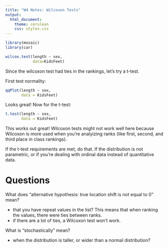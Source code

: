 ```yaml
---
title: "W4 Notes: Wilcoxon Tests"
output: 
  html_document: 
    theme: cerulean
    css: styles.css
---
```


```r
library(mosaic)
library(car)
```
```r

wilcox.test(length ~ sex,
            data=KidsFeet)
```


Since the wilcoxon test had ties in the rankings, let's try a t-test.

First test normality:
```r
qqPlot(length ~ sex, 
       data = KidsFeet)
```

Looks great! Now for the t-test:
```r
t.test(length ~ sex, 
       data = KidsFeet)

```
This works out great! Wilcoxon tests might not work well here because Wilcoxon is more used when you're analyizing ranks (like first, second, and third place in class rankings). 

If the t-test requirements are met, do that. If the distribution is not parametric, or if you're dealing with ordinal data instead of quantitative data. 


# Questions
What does "alternative hypothesis: true location shift is not equal to 0" mean?

- that you have repeat values in the list? This means that when ranking the values, there were ties between ranks.
- if there are a lot of ties, a Wilcoxon test won't work.
  

What is "stochastically" mean?

- when the distribution is taller, or wider than a normal distribution?
  


